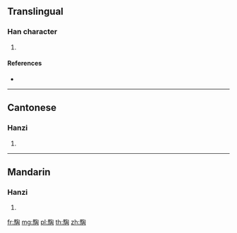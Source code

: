 {{character info/new}}
==Translingual==

===Han character===
{{Han char|rn=187|rad=馬|as=08|sn=18|four=77320|canj=SFPOU}}

# {{defn|Han|sort=馬08}}

====References====
* {{Han ref|kx=1440.270|dkj=44808|dj=1964.250|hdz=74563.020|uh=9A0A|ud=39434|bh=F1B5|bd=61877}}

----

==Cantonese==

===Hanzi===
{{yue-hanzi|jyut=|y=tou4}}

# {{defn|lang=yue|sort=馬08}}

----

==Mandarin==

===Hanzi===
{{cmn-hanzi|pin=[[táo]] ([[tao2]])|wg=t'ao<sup>2</sup>}}

# {{defn|lang=cmn|sort=馬08}}

[[fr:騊]]
[[mg:騊]]
[[pl:騊]]
[[th:騊]]
[[zh:騊]]